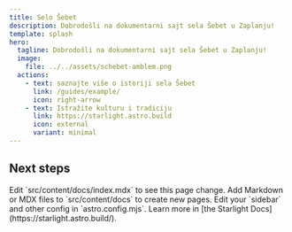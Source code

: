 ```yaml
---
title: Selo Šebet
description: Dobrodošli na dokumentarni sajt sela Šebet u Zaplanju!
template: splash
hero:
  tagline: Dobrodošli na dokumentarni sajt sela Šebet u Zaplanju!
  image:
    file: ../../assets/schebet-amblem.png
  actions:
    - text: saznajte više o istoriji sela Šebet
      link: /guides/example/
      icon: right-arrow
    - text: Istražite kulturu i tradiciju
      link: https://starlight.astro.build
      icon: external
      variant: minimal
---
```



## Next steps

<CardGrid stagger>
	<Card title="Update content" icon="pencil">
		Edit `src/content/docs/index.mdx` to see this page change.
	</Card>
	<Card title="Add new content" icon="add-document">
		Add Markdown or MDX files to `src/content/docs` to create new pages.
	</Card>
	<Card title="Configure your site" icon="setting">
		Edit your `sidebar` and other config in `astro.config.mjs`.
	</Card>
	<Card title="Read the docs" icon="open-book">
		Learn more in [the Starlight Docs](https://starlight.astro.build/).
	</Card>
</CardGrid>

